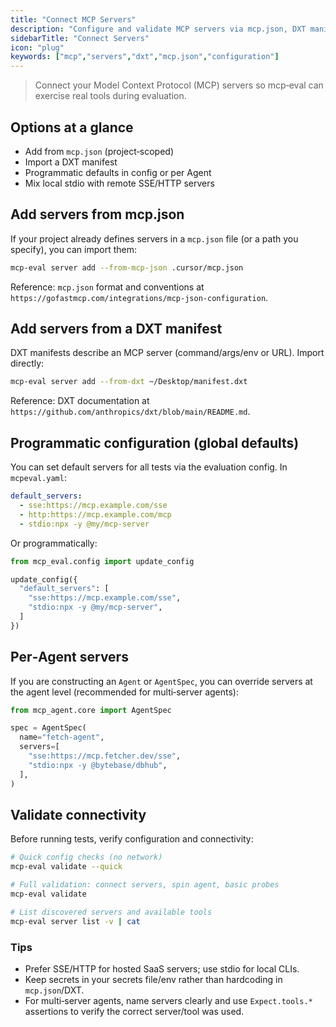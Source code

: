 ```yaml
---
title: "Connect MCP Servers"
description: "Configure and validate MCP servers via mcp.json, DXT manifests, or programmatic settings."
sidebarTitle: "Connect Servers"
icon: "plug"
keywords: ["mcp","servers","dxt","mcp.json","configuration"]
---
```


> Connect your Model Context Protocol (MCP) servers so mcp‑eval can exercise real tools during evaluation.

## Options at a glance

- Add from `mcp.json` (project‑scoped)
- Import a DXT manifest
- Programmatic defaults in config or per Agent
- Mix local stdio with remote SSE/HTTP servers

## Add servers from mcp.json

If your project already defines servers in a `mcp.json` file (or a path you specify), you can import them:

```bash
mcp-eval server add --from-mcp-json .cursor/mcp.json
```

Reference: `mcp.json` format and conventions at `https://gofastmcp.com/integrations/mcp-json-configuration`.

## Add servers from a DXT manifest

DXT manifests describe an MCP server (command/args/env or URL). Import directly:

```bash
mcp-eval server add --from-dxt ~/Desktop/manifest.dxt
```

Reference: DXT documentation at `https://github.com/anthropics/dxt/blob/main/README.md`.

## Programmatic configuration (global defaults)

You can set default servers for all tests via the evaluation config. In `mcpeval.yaml`:

```yaml
default_servers:
  - sse:https://mcp.example.com/sse
  - http:https://mcp.example.com/mcp
  - stdio:npx -y @my/mcp-server
```

Or programmatically:

```python
from mcp_eval.config import update_config

update_config({
  "default_servers": [
    "sse:https://mcp.example.com/sse",
    "stdio:npx -y @my/mcp-server",
  ]
})
```

## Per‑Agent servers

If you are constructing an `Agent` or `AgentSpec`, you can override servers at the agent level (recommended for multi‑server agents):

```python
from mcp_agent.core import AgentSpec

spec = AgentSpec(
  name="fetch-agent",
  servers=[
    "sse:https://mcp.fetcher.dev/sse",
    "stdio:npx -y @bytebase/dbhub",
  ],
)
```

## Validate connectivity

Before running tests, verify configuration and connectivity:

```bash
# Quick config checks (no network)
mcp-eval validate --quick

# Full validation: connect servers, spin agent, basic probes
mcp-eval validate

# List discovered servers and available tools
mcp-eval server list -v | cat
```

### Tips

- Prefer SSE/HTTP for hosted SaaS servers; use stdio for local CLIs.
- Keep secrets in your secrets file/env rather than hardcoding in `mcp.json`/DXT.
- For multi‑server agents, name servers clearly and use `Expect.tools.*` assertions to verify the correct server/tool was used.


